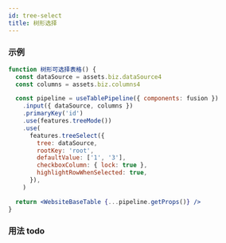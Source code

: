 ```yaml
---
id: tree-select
title: 树形选择
---
```


### 示例

```jsx live
function 树形可选择表格() {
  const dataSource = assets.biz.dataSource4
  const columns = assets.biz.columns4

  const pipeline = useTablePipeline({ components: fusion })
    .input({ dataSource, columns })
    .primaryKey('id')
    .use(features.treeMode())
    .use(
      features.treeSelect({
        tree: dataSource,
        rootKey: 'root',
        defaultValue: ['1', '3'],
        checkboxColumn: { lock: true },
        highlightRowWhenSelected: true,
      }),
    )

  return <WebsiteBaseTable {...pipeline.getProps()} />
}
```

### 用法 todo

